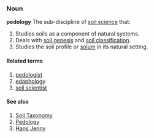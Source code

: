 ===Noun===
'''pedology'''
The sub-discipline of [[soil science]] that:
# Studies soils as a component of natural systems.
# Deals with [[soil genesis]] and [[soil classification]].
# Studies the soil profile or [[solum]] in its natural setting.

====Related terms====
# [[pedologist]]
# [[edaphology]]
# [[soil scientist]]

====See also====
# [http://en.wikipedia.org/wiki/USA_soil_taxonomy Soil Taxonomy]
# [http://en.wikipedia.org/wiki/Pedology_%28soil_study%29 Pedology]
# [http://en.wikipedia.org/wiki/Hans_Jenny Hans Jenny]